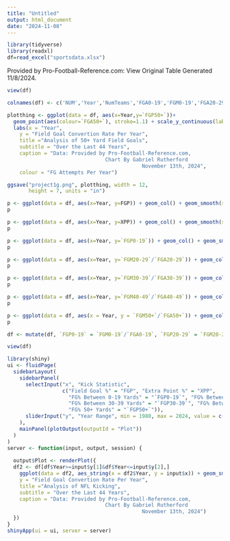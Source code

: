 ```yaml
---
title: "Untitled"
output: html_document
date: "2024-11-08"
---
```


```r
library(tidyverse)
library(readxl)
df=read_excel("sportsdata.xlsx")
```

Provided by Pro-Football-Reference.com: View Original Table
Generated 11/8/2024.

```r
view(df)
```

```r
colnames(df) <- c('NUM','Year','NumTeams','FGA0-19','FGM0-19','FGA20-29','FGM20-29','FGA30-39','FGM30-39','FGA40-49','FGM40-49','FGA50+','FGM50+','TFGA','TFGM','FGP','XPA','XPM','XPP')
```

```r
plotthing <- ggplot(data = df, aes(x=Year,y=`FGP50+`))+
  geom_point(aes(colour=`FGA50+`), stroke=1.1) + scale_y_continuous(labels = scales::percent) + geom_smooth(se = FALSE,linewidth = .7, color = "Red") + theme_classic() + 
  labs(x = "Year", 
    y = "Field Goal Convertion Rate Per Year",
    title ="Analysis of 50+ Yard Field Goals",
    subtitle = "Over the Last 44 Years",
    caption = "Data: Provided by Pro-Football-Reference.com,
                                Chart By Gabriel Rutherford 
                                            November 13th, 2024",
    colour = "FG Attempts Per Year")
```
```r
ggsave("project1g.png", plotthing, width = 12, 
       height = 7, units = "in")
```

```r
p <- ggplot(data = df, aes(x=Year, y=FGP)) + geom_col() + geom_smooth(se = FALSE, linewidth = 1.3) + theme_classic() 
p
```
```r
p <- ggplot(data = df, aes(x=Year, y=XPP)) + geom_col() + geom_smooth(se = FALSE, linewidth = 1.25) + theme_classic() 
p
```
```r
p <- ggplot(data = df, aes(x=Year, y=`FGP0-19`)) + geom_col() + geom_smooth(se = FALSE, linewidth = 1.25) + theme_classic()
p
```
```r
p <- ggplot(data = df, aes(x=Year, y=`FGM20-29`/`FGA20-29`)) + geom_col() + geom_smooth(se = FALSE, linewidth = 1.25) + theme_classic()
p
```

```r
p <- ggplot(data = df, aes(x=Year, y=`FGM30-39`/`FGA30-39`)) + geom_col() + geom_smooth(se = FALSE, linewidth = 1.25) + theme_classic()
p
```

```r
p <- ggplot(data = df, aes(x=Year, y=`FGM40-49`/`FGA40-49`)) + geom_col() + geom_smooth(se = FALSE, linewidth = 1.25) + theme_classic()
p
```
```r
p <- ggplot(data = df, aes(x = Year, y = `FGM50+`/`FGA50+`)) + geom_col() + geom_smooth(se = FALSE, linewidth = 1.25) + theme_classic()
p
```

```r
df <- mutate(df, `FGP0-19` = `FGM0-19`/`FGA0-19`, `FGP20-29` = `FGM20-29`/`FGA20-29`, `FGP30-39` = `FGM30-39`/`FGA30-39`, `FGP40-49` = `FGM40-49`/`FGA40-49`, `FGP50+` = `FGM50+`/`FGA50+`)
```

```r
view(df)
```


```r
library(shiny)
ui <- fluidPage(
  sidebarLayout(
    sidebarPanel(
      selectInput("x", "Kick Statistic", 
                  c("Field Goal %" = "FGP", "Extra Point %" = "XPP",
                    "FG% Between 0-19 Yards" = "`FGP0-19`", "FG% Between 20-29 Yards" = "`FGP20-29`", 
                    "FG% Between 30-39 Yards" = "`FGP30-39`", "FG% Between 40-49" = "`FGP40-49`", 
                    "FG% 50+ Yards" = "`FGP50+`")),
      sliderInput("y", "Year Range", min = 1980, max = 2024, value = c(1980, 2024)),
    ),
    mainPanel(plotOutput(outputId = "Plot"))
  )
)
server <- function(input, output, session) {
  
  output$Plot <- renderPlot({
  df2 <- df[df$Year>=input$y[1]&df$Year<=input$y[2],]
    ggplot(data = df2, aes_string(x = df2$Year, y = input$x)) + geom_smooth(se = FALSE) +scale_y_continuous(labels = scales::percent)  + theme_classic() + labs(x = "Year", 
    y = "Field Goal Convertion Rate Per Year",
    title ="Analysis of NFL Kicking",
    subtitle = "Over the Last 44 Years",
    caption = "Data: Provided by Pro-Football-Reference.com,
                                Chart By Gabriel Rutherford 
                                            November 13th, 2024")
  })
}
shinyApp(ui = ui, server = server)
  
```

